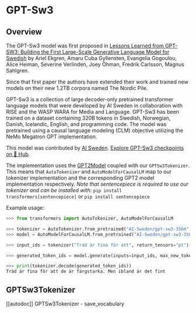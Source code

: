 <!--Copyright 2022 The HuggingFace Team. All rights reserved.

Licensed under the Apache License, Version 2.0 (the "License"); you may not use this file except in compliance with
the License. You may obtain a copy of the License at

http://www.apache.org/licenses/LICENSE-2.0

Unless required by applicable law or agreed to in writing, software distributed under the License is distributed on
an "AS IS" BASIS, WITHOUT WARRANTIES OR CONDITIONS OF ANY KIND, either express or implied. See the License for the
specific language governing permissions and limitations under the License.
-->

# GPT-Sw3

## Overview

The GPT-Sw3 model was first proposed in
[Lessons Learned from GPT-SW3: Building the First Large-Scale Generative Language Model for Swedish](http://www.lrec-conf.org/proceedings/lrec2022/pdf/2022.lrec-1.376.pdf)
by Ariel Ekgren, Amaru Cuba Gyllensten, Evangelia Gogoulou, Alice Heiman, Severine Verlinden, Joey Öhman,
Fredrik Carlsson, Magnus Sahlgren.

Since that first paper the authors have extended their work and trained new models on their new 1.2TB corpora named The Nordic Pile.

GPT-Sw3 is a collection of large decoder-only pretrained transformer language models that were developed by AI Sweden
in collaboration with RISE and the WASP WARA for Media and Language. GPT-Sw3 has been trained on a dataset containing
320B tokens in Swedish, Norwegian, Danish, Icelandic, English, and programming code. The model was pretrained using a
causal language modeling (CLM) objective utilizing the NeMo Megatron GPT implementation.

This model was contributed by [AI Sweden](https://huggingface.co/AI-Sweden).
[Explore GPT-Sw3 checkpoints on 🤗 Hub](https://huggingface.co/models?sort=downloads&search=GPT-Sw3).

The implementation uses the [GPT2Model](https://huggingface.co/docs/transformers/model_doc/gpt2) coupled
with our `GPTSw3Tokenizer`. This means that `AutoTokenizer` and `AutoModelForCausalLM` map to our tokenizer
implementation and the corresponding GPT2 model implementation respectively.
*Note that sentencepiece is required to use our tokenizer and can be installed with:* `pip install transformers[sentencepiece]` or `pip install sentencepiece`

Example usage:
```python
>>> from transformers import AutoTokenizer, AutoModelForCausalLM

>>> tokenizer = AutoTokenizer.from_pretrained("AI-Sweden/gpt-sw3-356m")
>>> model = AutoModelForCausalLM.from_pretrained("AI-Sweden/gpt-sw3-356m")

>>> input_ids = tokenizer("Träd är fina för att", return_tensors="pt")["input_ids"]

>>> generated_token_ids = model.generate(inputs=input_ids, max_new_tokens=10, do_sample=True)[0]

>>> print(tokenizer.decode(generated_token_ids))
Träd är fina för att de är färgstarka. Men ibland är det fint
```

## GPTSw3Tokenizer

[[autodoc]] GPTSw3Tokenizer
    - save_vocabulary

